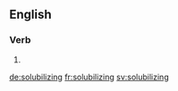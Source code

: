 
==English==

===Verb===
{{head|en}}

# {{present participle of|solubilize}}

[[de:solubilizing]]
[[fr:solubilizing]]
[[sv:solubilizing]]